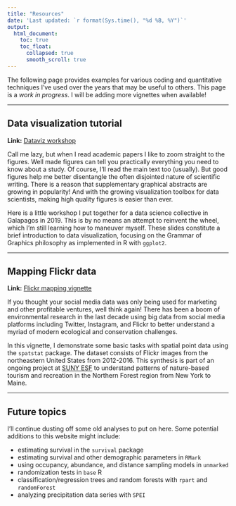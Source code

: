 ```yaml
---
title: "Resources"
date: 'Last updated: `r format(Sys.time(), "%d %B, %Y")`'
output:
  html_document:
    toc: true
    toc_float:
      collapsed: true
      smooth_scroll: true
---
```


The following page provides examples for various coding and quantitative techniques I've used over the years that may be useful to others. This page is a *work in progress*. I will be adding more vignettes when available!

***

## Data visualization tutorial

**Link:** [Dataviz workshop](dataviz_part1_HBG.html){target="_blank" rel="noopener"}

Call me lazy, but when I read academic papers I like to zoom straight to the figures. Well made figures can tell you practically everything you need to know about a study. Of course, I'll read the main text too (usually). But good figures help me better disentangle the often disjointed nature of scientific writing. There is a reason that supplementary graphical abstracts are growing in popularity! And with the growing visualization toolbox for data scientists, making high quality figures is easier than ever.

Here is a little workshop I put together for a data science collective in Galapagos in 2019. This is by no means an attempt to reinvent the wheel, which I'm still learning how to maneuver myself. These slides constitute a brief introduction to data visualization, focusing on the Grammar of Graphics philosophy as implemented in R with `ggplot2`.

***

## Mapping Flickr data 

**Link:** [Flickr mapping vignette](Flickr_hotspot_mapping.html){target="_blank" rel="noopener"}

If you thought your social media data was only being used for marketing and other profitable ventures, well think again! There has been a boom of environmental research in the last decade using big data from social media platforms including Twitter, Instagram, and Flickr to better understand a myriad of modern ecological and conservation challenges.

In this vignette, I demonstrate some basic tasks with spatial point data using the `spatstat` package. The dataset consists of Flickr images from the northeastern United States from 2012-2016. This synthesis is part of an ongoing project at [SUNY ESF](https://www.esf.edu/socialmediastudy/) to understand patterns of nature-based tourism and recreation in the Northern Forest region from New York to Maine.

***

## Future topics

I'll continue dusting off some old analyses to put on here. Some potential additions to this website might include:

- estimating survival in the `survival` package
- estimating survival and other demographic parameters in `RMark`
- using occupancy, abundance, and distance sampling models in `unmarked`
- randomization tests in `base` R
- classification/regression trees and random forests with `rpart` and `randomForest`
- analyzing precipitation data series with `SPEI`
